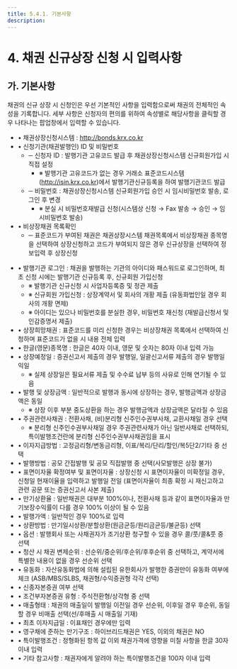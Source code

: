 ```yaml
---
title: 5.4.1. 기본사항
description:
---
```

# 4. 채권 신규상장 신청 시 입력사항

## 가. 기본사항 

채권의 신규 상장 시 신청인은 우선 기본적인 사항을 입력함으로써 채권의 전체적인 속성을 기록합니다. 세부 사항은 신청자의 편의를 위하여 속성별로 해당사항을 클릭할 경우 나타나는 팝업창에서 입력할 수 있습니다.

<GCallout severity="info" title="상장신청 방법">

* • 채권상장신청시스템 : http://bonds.krx.co.kr
* • 신청기관(채권발행인) ID 및 비밀번호
    * ─ 신청자 ID : 발행기관 고유코드 발급 후 채권상장신청시스템 신규회원가입 시 직접 설정
        * ※ 발행기관 고유코드가 없는 경우 거래소 표준코드시스템(http://isin.krx.co.kr)에서 발행기관신규등록을 하여 발행기관코드 발급
    * ─ 비밀번호 : 채권상장신청시스템 신규회원가입 승인 시 임시비밀번호 발송, 로그인 후 변경
        * ※ 분실 시 비밀번호재발급 신청(시스템상 신청 $\to$ Fax 발송 $\to$ 승인 $\to$ 임시비밀번호 발송) 
* • 비상장채권 목록확인
    * ─ 표준코드가 부여된 채권은 채권상장시스템 채권목록에서 비상장채권 종목명을 선택하여 상장신청하고 코드가 부여되지 않은 경우 신규상장을 선택하여 정보입력 후 상장신청 
</GCallout>

* • 발행기관 로그인 : 채권을 발행하는 기관의 아이디와 패스워드로 로그인하며, 최초 신청 시에는 발행기관 신규등록 후, 신규회원 가입신청
    * ※ 발행기관 신규신청 시 사업자등록증 및 정관 제출
    * ※ 신규회원 가입신청 : 상장계약서 및 회사의 개황 제출 (유동화법인일 경우 회사의 개황 면제)
    * ※ 아이디는 있으나 비밀번호를 분실한 경우, 비밀번호 재신청 (재발급신청서 및 인감증명서 제출)
* • 상장희망채권 : 표준코드를 미리 신청한 경우는 비상장채권 목록에서 선택하여 신청하며 표준코드가 없을 시 내용 전체 입력
* • 한글(영문)종목명 : 한글은 40자 이내, 영문 및 숫자는 80자 이내 입력 가능 
* • 상장예정일 : 증권신고서 제출의 경우 발행일, 일괄신고서류 제출의 경우 발행일 익일
    * ※ 실제 상장일은 필요서류 제출 및 수수료 납부 등의 사유로 인해 연기될 수 있음
* • 발행 및 상장금액 : 일반적으로 발행과 동시에 상장하는 경우, 발행금액과 상장금액은 동일
    * ※ 상장 이후 부분 중도상환을 하는 경우 발행금액과 상장금액은 달라질 수 있음 
* • 주권관련사채권 : 전환사채, (비)분리형 신주인수권부사채, 교환사채일 경우 선택
    * ※ 분리형 신주인수권부사채일 경우 주권관련사채가 아닌 일반사채로 선택하되, 특이발행조건란에 분리형 신주인수권부사채권임을 표시 
* • 이자지급방법 : 고정금리형/변동금리형, 이표/복리/단리/할인/복5단2/기타 중 선택
* • 발행방법 : 공모 간접발행 및 공모 직접발행 중 선택(사모발행은 상장 불가)
* • 표면이자율 확정여부 및 표면이자율 : 상장신청 시 표면이자율이 미확정일 경우, 신청일 현재이율을 입력하고 발행일 전일 (표면이자율이 최종 확정 시 재신고하고 관련 공문 또는 증권신고서 사본 제출)
* • 만기상환율 : 일반채권은 대부분 100%이나, 전환사채 등과 같이 표면이자율과 만기보장수익률이 다를 경우 100% 이상이 될 수 있음
* • 발행가액 : 일반적인 경우 100%로 입력 
* • 상환방법 : 만기일시상환/분할상환(원금균등/원리금균등/불균등) 선택 
* • 옵션 : 발행회사 또는 사채권자가 조기상환 청구할 수 있을 경우 콜/풋/콜&풋 중 선택
* • 청산 시 채권 변제순위 : 선순위/중순위/후순위/후후순위 중 선택하고, 계약서에 특별한 내용이 없을 경우 선순위 선택
* • 유동화 : 자산유동화법에 의해 설립된 유한회사가 발행한 증권만이 유동화 여부에 체크 (ASB/MBS/SLBS, 채권형/수익증권형 각각 선택)
* • 신종자본증권 여부 선택 
* • 조건부자본증권 유형 : 주식전환형/상각형 중 선택 
* • 매출형태 : 채권의 매출일이 발행일 이전일 경우 선순위, 이후일 경우 후순위, 동일할 경우 비매출 선택(선/후매출 시 매출일 기재) 
* • 최초 이자지급일 : 이표채인 경우에만 입력
* • 영구채에 준하는 만기구조 : 하이브리드채권은 YES, 이외의 채권은 NO
* • 특이발행조건 : 정형화된 항목 값 이외 채권가격에 영향을 미칠 사항을 한글 30자 이내 입력 
* • 기타 참고사항 : 채권자에게 알려야 하는 특이발행조건을 100자 이내 입력

